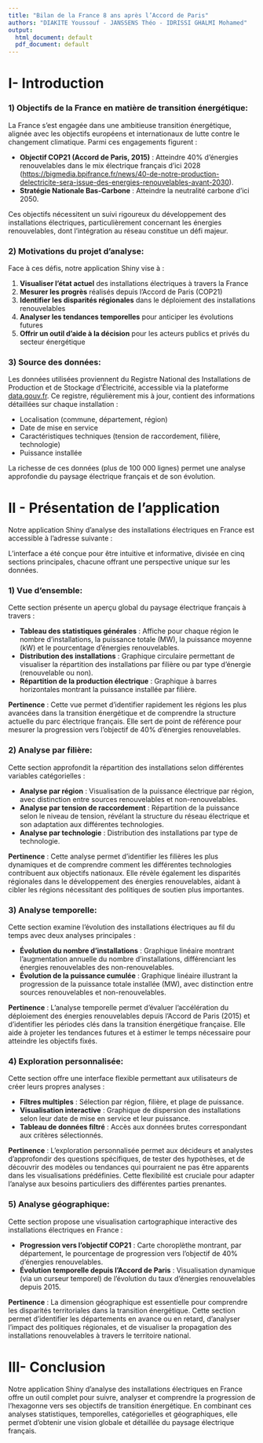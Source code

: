 ```yaml
---
title: "Bilan de la France 8 ans après l’Accord de Paris"
authors: "DIAKITE Youssouf - JANSSENS Théo - IDRISSI GHALMI Mohamed"
output:
  html_document: default
  pdf_document: default
---
```


# I- Introduction

### 1) Objectifs de la France en matière de transition énergétique:

La France s'est engagée dans une ambitieuse transition énergétique, alignée avec les objectifs européens et internationaux de lutte contre le changement climatique. Parmi ces engagements figurent :

-   **Objectif COP21 (Accord de Paris, 2015)** : Atteindre 40% d'énergies renouvelables dans le mix électrique français d'ici 2028 (<https://bigmedia.bpifrance.fr/news/40-de-notre-production-delectricite-sera-issue-des-energies-renouvelables-avant-2030>).
-   **Stratégie Nationale Bas-Carbone** : Atteindre la neutralité carbone d'ici 2050.

Ces objectifs nécessitent un suivi rigoureux du développement des installations électriques, particulièrement concernant les énergies renouvelables, dont l'intégration au réseau constitue un défi majeur.

### 2) Motivations du projet d'analyse:

Face à ces défis, notre application Shiny vise à :

1.  **Visualiser l'état actuel** des installations électriques à travers la France
2.  **Mesurer les progrès** réalisés depuis l'Accord de Paris (COP21)
3.  **Identifier les disparités régionales** dans le déploiement des installations renouvelables
4.  **Analyser les tendances temporelles** pour anticiper les évolutions futures
5.  **Offrir un outil d'aide à la décision** pour les acteurs publics et privés du secteur énergétique

### 3) Source des données:

Les données utilisées proviennent du Registre National des Installations de Production et de Stockage d'Électricité, accessible via la plateforme [data.gouv.fr](https://explore.data.gouv.fr/fr/). Ce registre, régulièrement mis à jour, contient des informations détaillées sur chaque installation :

-   Localisation (commune, département, région)
-   Date de mise en service
-   Caractéristiques techniques (tension de raccordement, filière, technologie)
-   Puissance installée

La richesse de ces données (plus de 100 000 lignes) permet une analyse approfondie du paysage électrique français et de son évolution.

# II - Présentation de l'application

Notre application Shiny d'analyse des installations électriques en France est accessible à l'adresse suivante :

L'interface a été conçue pour être intuitive et informative, divisée en cinq sections principales, chacune offrant une perspective unique sur les données.

### 1) Vue d'ensemble:

Cette section présente un aperçu global du paysage électrique français à travers :

-   **Tableau des statistiques générales** : Affiche pour chaque région le nombre d'installations, la puissance totale (MW), la puissance moyenne (kW) et le pourcentage d'énergies renouvelables.
-   **Distribution des installations** : Graphique circulaire permettant de visualiser la répartition des installations par filière ou par type d'énergie (renouvelable ou non).
-   **Répartition de la production électrique** : Graphique à barres horizontales montrant la puissance installée par filière.

**Pertinence** : Cette vue permet d'identifier rapidement les régions les plus avancées dans la transition énergétique et de comprendre la structure actuelle du parc électrique français. Elle sert de point de référence pour mesurer la progression vers l'objectif de 40% d'énergies renouvelables.

### 2) Analyse par filière:

Cette section approfondit la répartition des installations selon différentes variables catégorielles :

-   **Analyse par région** : Visualisation de la puissance électrique par région, avec distinction entre sources renouvelables et non-renouvelables.
-   **Analyse par tension de raccordement** : Répartition de la puissance selon le niveau de tension, révélant la structure du réseau électrique et son adaptation aux différentes technologies.
-   **Analyse par technologie** : Distribution des installations par type de technologie.

**Pertinence** : Cette analyse permet d'identifier les filières les plus dynamiques et de comprendre comment les différentes technologies contribuent aux objectifs nationaux. Elle révèle également les disparités régionales dans le développement des énergies renouvelables, aidant à cibler les régions nécessitant des politiques de soutien plus importantes.

### 3) Analyse temporelle:

Cette section examine l'évolution des installations électriques au fil du temps avec deux analyses principales :

-   **Évolution du nombre d'installations** : Graphique linéaire montrant l'augmentation annuelle du nombre d'installations, différenciant les énergies renouvelables des non-renouvelables.
-   **Évolution de la puissance cumulée** : Graphique linéaire illustrant la progression de la puissance totale installée (MW), avec distinction entre sources renouvelables et non-renouvelables.

**Pertinence** : L'analyse temporelle permet d'évaluer l'accélération du déploiement des énergies renouvelables depuis l'Accord de Paris (2015) et d'identifier les périodes clés dans la transition énergétique française. Elle aide à projeter les tendances futures et à estimer le temps nécessaire pour atteindre les objectifs fixés.

### 4) Exploration personnalisée:

Cette section offre une interface flexible permettant aux utilisateurs de créer leurs propres analyses :

-   **Filtres multiples** : Sélection par région, filière, et plage de puissance.
-   **Visualisation interactive** : Graphique de dispersion des installations selon leur date de mise en service et leur puissance.
-   **Tableau de données filtré** : Accès aux données brutes correspondant aux critères sélectionnés.

**Pertinence** : L'exploration personnalisée permet aux décideurs et analystes d'approfondir des questions spécifiques, de tester des hypothèses, et de découvrir des modèles ou tendances qui pourraient ne pas être apparents dans les visualisations prédéfinies. Cette flexibilité est cruciale pour adapter l'analyse aux besoins particuliers des différentes parties prenantes.

### 5) Analyse géographique:

Cette section propose une visualisation cartographique interactive des installations électriques en France :

-   **Progression vers l'objectif COP21** : Carte choroplèthe montrant, par département, le pourcentage de progression vers l'objectif de 40% d'énergies renouvelables.
-   **Évolution temporelle depuis l'Accord de Paris** : Visualisation dynamique (via un curseur temporel) de l'évolution du taux d'énergies renouvelables depuis 2015.

**Pertinence** : La dimension géographique est essentielle pour comprendre les disparités territoriales dans la transition énergétique. Cette section permet d'identifier les départements en avance ou en retard, d'analyser l'impact des politiques régionales, et de visualiser la propagation des installations renouvelables à travers le territoire national.

# III- Conclusion

Notre application Shiny d'analyse des installations électriques en France offre un outil complet pour suivre, analyser et comprendre la progression de l'hexagonne vers ses objectifs de transition énergétique. En combinant ces analyses statistiques, temporelles, catégorielles et géographiques, elle permet d'obtenir une vision globale et détaillée du paysage électrique français.
